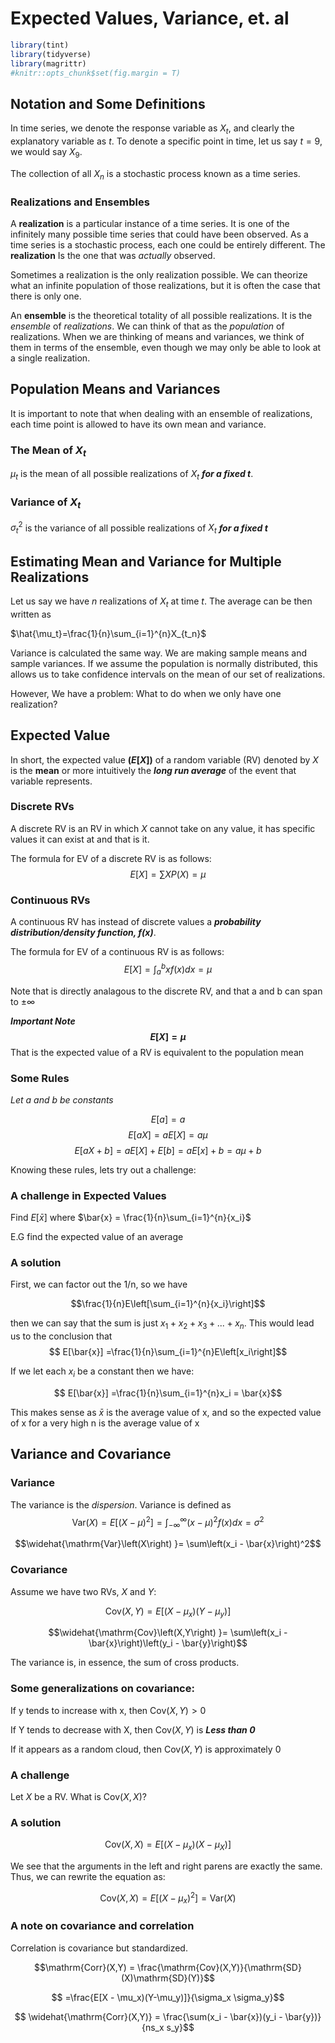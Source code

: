# Expected Values, Variance, et. al {#Expectation}

```r
library(tint)
library(tidyverse)
library(magrittr)
#knitr::opts_chunk$set(fig.margin = T)
```

## Notation and Some Definitions 

In time series, we denote the response variable as $X_t$, and clearly the explanatory variable as $t$. 
To denote a specific point in time, let us say $t = 9$, we would say $X_9$.

The collection of all $X_n$ is a stochastic process known as a time series.

### Realizations and Ensembles 

A **realization** is a particular instance of a time series. It is one of the infinitely many possible time series that could have been observed. As a time series is a stochastic process, each one could be entirely different. The **realization** Is the one that was *actually* observed.

Sometimes a realization is the only realization possible. We can theorize what an infinite population of those realizations, but it is often the case that there is only one.

An **ensemble** is the theoretical totality of all possible realizations. It is the *ensemble* of *realizations*. We can think of that as the *population* of realizations. When we are thinking of means and variances, we think of them in terms of the ensemble, even though we may only be able to look at a single realization.

## Population Means and Variances 

It is important to note that when dealing with an ensemble of realizations, each time point is allowed to have its own mean and variance.

### The Mean of $X_t$ 

$\mu_t$ is the mean of all possible realizations of $X_t$ ***for a fixed t***.


### Variance of $X_t$ 

${\sigma_t}^{2}$ is the variance of all possible realizations of $X_t$ ***for a fixed t***

## Estimating Mean and Variance for Multiple Realizations 


Let us say we have $n$ realizations of $X_t$ at time $t$. The average can be then written as

$\hat{\mu_t}=\frac{1}{n}\sum_{i=1}^{n}X_{t_n}$

Variance is calculated the same way. We are making sample means and sample variances. 
If we assume the population is normally distributed, this allows us to take confidence intervals on the mean of our set of realizations.

However, We have a problem: What to do when we only have one realization?

## Expected Value

In short, the expected value **$(E[X])$** of a random variable (RV) denoted by $X$ is the **mean** or more intuitively the ***long run average*** of the event that variable represents.

### Discrete RVs

A discrete RV is an RV in which $X$ cannot take on any value, it has specific values it can exist at and that is it.

The formula for EV of a discrete RV is as follows:
$$E\left[X\right] = \sum X P\left(X\right) = \mu$$

### Continuous RVs

A continuous RV has instead of discrete values a ***probability distribution/density function, $f(x)$***.

The formula for EV of a continuous RV is as follows:
$$E\left[X\right] = \int_{a}^{b} xf\left(x\right)dx = \mu$$

Note that is directly analagous to the discrete RV, and that a and b can span to $\pm\infty$


***Important Note***
**$$E\left[X\right] = \mu$$**
That is the expected value of a RV is equivalent to the population mean

### Some Rules

*Let a and b be constants*

$$E\left[a\right] = a$$ 
$$E[aX] = aE[X] = a\mu$$
$$E[aX + b] = aE[X] + E[b] = aE[x] + b = a\mu+b$$

Knowing these rules, lets try out a challenge:


### A challenge in Expected Values

Find $E[\bar{x}]$ where $\bar{x} = \frac{1}{n}\sum_{i=1}^{n}{x_i}$

E.G find the expected value of an average

### A solution

First, we can factor out the 1/n, so we have

$$\frac{1}{n}E\left[\sum_{i=1}^{n}{x_i}\right]$$

then we can say that the sum is just $x_1+x_2+x_3+ ... + x_n$. This would lead us to the conclusion that
$$ E[\bar{x}] =\frac{1}{n}\sum_{i=1}^{n}E\left[x_i\right]$$

If we let each $x_i$ be a constant then we have:

$$ E[\bar{x}] =\frac{1}{n}\sum_{i=1}^{n}x_i = \bar{x}$$

This makes sense as $\bar{x}$ is the average value of x, and so the expected value of x for a very high n is the average value of x


## Variance and Covariance

### Variance

The variance is the *dispersion*. Variance is defined as
$$\mathrm{Var}\left(X\right) = E \left[\left(X-\mu\right)^2\right] = \int_{-\infty}^{\infty} \left(x - \mu\right)^{2}f\left(x\right)dx = \sigma^2$$

$$\widehat{\mathrm{Var}\left(X\right) }= \sum\left(x_i - \bar{x}\right)^2$$

### Covariance

Assume we have two RVs, $X$ and $Y$:

$$\mathrm{Cov}(X,Y) = E\left[\left(X - \mu_x\right)\left(Y - \mu_y\right)\right]$$


$$\widehat{\mathrm{Cov}\left(X,Y\right) }= \sum\left(x_i - \bar{x}\right)\left(y_i - \bar{y}\right)$$

The variance is, in essence, the sum of cross products.

### Some generalizations on covariance:

If y tends to increase with x, then $\mathrm{Cov}(X,Y)>0$


If Y tends to decrease with X, then $\mathrm{Cov}(X,Y)$ is ***Less than 0***

If it appears as a random cloud, then $\mathrm{Cov}(X,Y)$ is approximately 0

### A challenge

Let $X$ be a RV. What is $\mathrm{Cov}(X,X)$?

### A solution

$$\mathrm{Cov}(X,X) = E\left[\left(X - \mu_x\right)\left(X - \mu_X\right)\right]$$

We see that the arguments in the left and right parens are exactly the same. Thus, we can rewrite the equation as:

$$\mathrm{Cov}(X,X) = E \left[\left(X - \mu_x\right)^2\right] = \mathrm{Var}(X) $$


### A note on covariance and correlation

Correlation is covariance but standardized.

$$\mathrm{Corr}(X,Y) = \frac{\mathrm{Cov}(X,Y)}{\mathrm{SD}(X)\mathrm{SD}(Y)}$$

$$ =\frac{E[X - \mu_x)(Y-\mu_y)]}{\sigma_x \sigma_y}$$

$$ \widehat{\mathrm{Corr}(X,Y)} = \frac{\sum(x_i - \bar{x})(y_i - \bar{y})}{ns_x s_y}$$

